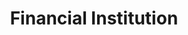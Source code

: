 ---
title: Financial Institution
nav_title: Installation
description: Create a new Next.js application with the `create-next-app` CLI, and set up TypeScript, ESLint, and Module Path Aliases.
---